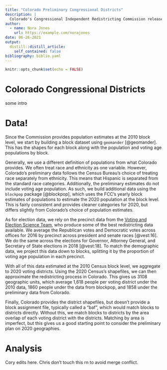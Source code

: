 ```yaml
---
title: "Colorado Preliminary Congressional Districts"
description: |
  Colorado's Congressional Independent Redistricting Commission released a preliminary map for the 2022-2030 congressional district maps. We analyze this in the context of other possible maps drawn at the shapes for the 2020 voting tabulation districts.
author:
  - name: Nora Jones
    url: https://example.com/norajones
date: 06-26-2021
output:
  distill::distill_article:
    self_contained: false
bibliography: biblio.yaml
---
```


```r
knitr::opts_chunk$set(echo = FALSE)
```

# Colorado Congressional Districts
some intro

# Data!
Since the Commission provides population estimates at the 2010 block level, we start by building a block dataset using `geomander` [@geomander]. This has the shapes for each block along with the population and voting age populations by block. 

Generally, we use a different definition of populations from what Colorado provides. We often treat race and ethnicity as one variable. However, Colorado's preliminary data follows the Census Bureau's choice of treating race separately from ethnicity. This means that Hispanic is separated from the standard race categories. Additionally, the preliminary estimates do not include voting age population. As such, we build additional data using the `blockpop` package [@blockpop], which uses the FCC's yearly block estimates of populations to estimate the 2020 population at the block level. This is fairly consistent and provides cleaner categories for 2020, but differs slightly from Colorado's choice of population estimates.

As for election data, we rely on the precinct data from the [Voting and Election Science Team](https://twitter.com/vest_team?lang=en), who produce some of the best redistricting data available. We average the Republican votes and Democratic votes across offices for 2016 by precinct across president and senate races [@vest:16]. We do the same across the elections for Governor, Attorney General, and Secretary of State elections in 2018 [@vest:18]. To match the demographic data, we project this data down to blocks, splitting it by the proportion of voting age population in each precinct.

With all of this data estimated at the 2010 Census block level, we aggregate to 2020 voting districts. Using the 2020 Census's shapefiles, we can then approximate the redistricting process in Colorado. This gives us 3108 geographic units, which average 1,618 people per voting district under the 2010 data, 1860 people under the data from blockpop, and 1858 under the preliminary data from Colorado.

Finally, Colorado provides the district shapefiles, but doesn't provide a block assignment file, typically called a "baf", which would match blocks to districts directly. Without this, we match blocks to districts by the area overlap of each voting district with the districts. Matching by area is imperfect, but this gives us a good starting point to consider the preliminary plan on 2020 geographies.



# Analysis
Cory edits here. Chris don't touch this rn to avoid merge conflict.

